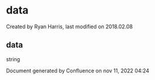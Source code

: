 
# data 

 Created by  Ryan Harris, last modified on 2018.02.08

## data

string

Document generated by Confluence on nov 11, 2022 04:24
